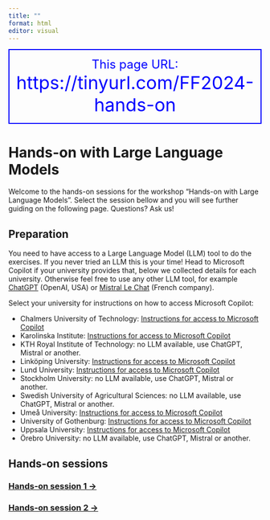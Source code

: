 ```yaml
---
title: ""
format: html
editor: visual
---
```


```{=html}
    <div style="border: 2px solid blue; text-align: center; color: blue;">
        <p><span style="font-size: 24px;">This page URL:</span><br>
        <span style="font-size: 36px;">https://tinyurl.com/FF2024-hands-on</span>
        </p>
    </div>
```
# Hands-on with Large Language Models

Welcome to the hands-on sessions for the workshop "Hands-on with Large Language Models". Select the session bellow and you will see further guiding on the following page. Questions? Ask us!

## Preparation

You need to have access to a Large Language Model (LLM) tool to do the exercises. If you never tried an LLM this is your time! Head to Microsoft Copilot if your university provides that, below we collected details for each university. Otherwise feel free to use any other LLM tool, for example [ChatGPT](https://chat.openai.com/) (OpenAI, USA) or [Mistral Le Chat](https://mistral.ai/) (French company).

Select your university for instructions on how to access Microsoft Copilot:

-   Chalmers University of Technology: [Instructions for access to Microsoft Copilot](https://guides.lib.chalmers.se/sokaochutvarderainformation/EN/ai)
-   Karolinska Institute: [Instructions for access to Microsoft Copilot](https://staff.ki.se/tools-and-support/it-and-telephony/it-research-support/ai-for-staff-bing-chat-enterprise)
-   KTH Royal Institute of Technology: no LLM available, use ChatGPT, Mistral or another.
-   Linköping University: [Instructions for access to Microsoft Copilot](https://liu.se/en/news-item/liu-far-copilot)
-   Lund University: [Instructions for access to Microsoft Copilot](https://www.staff.lu.se/article/lu-employees-can-now-use-ai-assistant-copilot-former-bing-chat-free)
-   Stockholm University: no LLM available, use ChatGPT, Mistral or another.
-   Swedish University of Agricultural Sciences: no LLM available, use ChatGPT, Mistral or another.
-   Umeå University: [Instructions for access to Microsoft Copilot](https://manual.its.umu.se/en/how-to-use-bing-chat/)
-   University of Gothenburg: [Instructions for access to Microsoft Copilot](https://studentportal.gu.se/en/news/you-can-now-login-with-your-student-account-to-use-copilot-with-bing)
-   Uppsala University: [Instructions for access to Microsoft Copilot](https://www.uu.se/en/staff/service-and-tools/tools-and-guides/generate-and-process-texts-and-images-using-ai/log-in-to-copilot)
-   Örebro University: no LLM available, use ChatGPT, Mistral or another.

## Hands-on sessions

### [Hands-on session 1 -\>](exercise_session_1.html)

### [Hands-on session 2 -\>](exercise_session_2.html)
